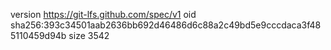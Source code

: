 version https://git-lfs.github.com/spec/v1
oid sha256:393c34501aab2636bb692d46486d6c88a2c49bd5e9cccdaca3f485110459d94b
size 3542
